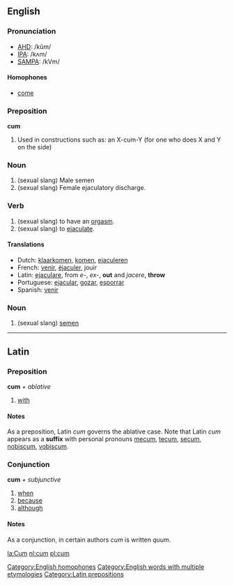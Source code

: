 ==English==
=== Pronunciation ===
*[[w:AHD|AHD]]: /kŭm/
*[[w:IPA|IPA]]: /kʌm/
*[[w:SAMPA|SAMPA]]: /kVm/

====Homophones====
*[[come]]
[[Category:English homophones]]

===Preposition===
'''cum'''
# Used in constructions such as: an X-cum-Y (for one who does X and Y on the side)<!-- is this use a preposition?  Yes. -->

=== Noun ===
# (sexual slang) Male semen
# (sexual slang) Female ejaculatory discharge.

=== Verb ===
# (sexual slang) to have an [[orgasm]].
# (sexual slang) to [[ejaculate]].

====Translations====
{{top}}
*Dutch: [[klaarkomen]], [[komen]], [[ejaculeren]]
*French: [[venir]], [[éjaculer]], jouir
*Latin: [[ejaculare]], from ''e-'', ''ex-'', '''out''' and ''jacere'', '''throw'''
*Portuguese: [[ejacular]], [[gozar]], [[esporrar]]
*Spanish: [[venir]]
{{bottom}}

=== Noun ===
# (sexual slang) [[semen]]

----

==Latin==
===Preposition===
'''cum''' ''+ ablative''

# [[with]] 

====Notes====
As a preposition, Latin ''cum'' governs the ablative case.  Note that Latin ''cum'' appears as a '''suffix''' with personal pronouns [[me]]cum, [[te]]cum, [[se]]cum, [[nobis]]cum, [[vobis]]cum.

===Conjunction===
'''cum''' ''+ subjunctive''
# [[when]]
# [[because]]
# [[although]]

====Notes====
As a conjunction, in certain authors ''cum'' is written ''quum''.  

[[Category:English words with multiple etymologies]]
[[Category:Latin prepositions]]

[[la:Cum]]
[[nl:cum]]
[[pl:cum]]